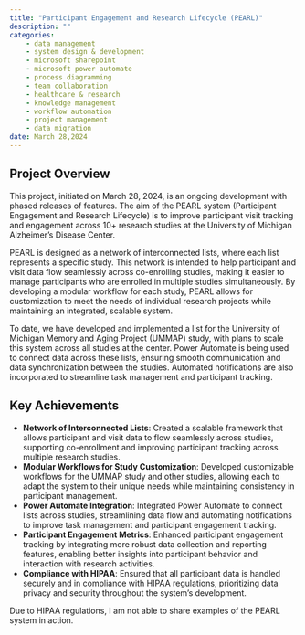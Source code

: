 ```yaml
---
title: "Participant Engagement and Research Lifecycle (PEARL)"
description: ""
categories:
    - data management
    - system design & development
    - microsoft sharepoint
    - microsoft power automate
    - process diagramming
    - team collaboration
    - healthcare & research
    - knowledge management
    - workflow automation
    - project management
    - data migration
date: March 28,2024
---
```


## Project Overview
This project, initiated on March 28, 2024, is an ongoing development with phased releases of features. The aim of the PEARL system (Participant Engagement and Research Lifecycle) is to improve participant visit tracking and engagement across 10+ research studies at the University of Michigan Alzheimer's Disease Center. 

PEARL is designed as a network of interconnected lists, where each list represents a specific study. This network is intended to help participant and visit data flow seamlessly across co-enrolling studies, making it easier to manage participants who are enrolled in multiple studies simultaneously. By developing a modular workflow for each study, PEARL allows for customization to meet the needs of individual research projects while maintaining an integrated, scalable system.

To date, we have developed and implemented a list for the University of Michigan Memory and Aging Project (UMMAP) study, with plans to scale this system across all studies at the center. Power Automate is being used to connect data across these lists, ensuring smooth communication and data synchronization between the studies. Automated notifications are also incorporated to streamline task management and participant tracking.

## Key Achievements
- **Network of Interconnected Lists**: Created a scalable framework that allows participant and visit data to flow seamlessly across studies, supporting co-enrollment and improving participant tracking across multiple research studies.
- **Modular Workflows for Study Customization**: Developed customizable workflows for the UMMAP study and other studies, allowing each to adapt the system to their unique needs while maintaining consistency in participant management.
- **Power Automate Integration**: Integrated Power Automate to connect lists across studies, streamlining data flow and automating notifications to improve task management and participant engagement tracking.
- **Participant Engagement Metrics**: Enhanced participant engagement tracking by integrating more robust data collection and reporting features, enabling better insights into participant behavior and interaction with research activities.
- **Compliance with HIPAA**: Ensured that all participant data is handled securely and in compliance with HIPAA regulations, prioritizing data privacy and security throughout the system’s development.

Due to HIPAA regulations, I am not able to share examples of the PEARL system in action.